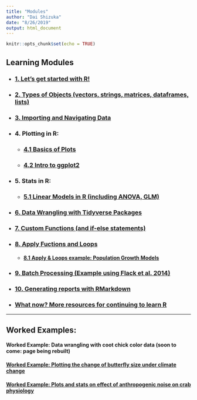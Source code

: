 ```yaml
---
title: "Modules"
author: "Dai Shizuka"
date: "8/26/2019"
output: html_document
---
```


```r
knitr::opts_chunk$set(echo = TRUE)
```

## Learning Modules

* ### [1. Let's get started with R!](01.Intro.html)

* ### [2. Types of Objects (vectors, strings, matrices, dataframes, lists)](02.ObjectTypes.html)

* ### [3. Importing and Navigating Data](03.Data.html)

* ### 4. Plotting in R:

    + ### [4.1 Basics of Plots](04.1.Plots_1.html)
    
    + ### [4.2 Intro to ggplot2](04.2.ggplot2_intro.html)

* ### 5. Stats in R:

    + ### [5.1 Linear Models in R (including ANOVA, GLM)](05.1.Stats_LinearModels.html)

* ### [6. Data Wrangling with Tidyverse Packages](06.tidyverse.html)

* ### [7. Custom Functions (and if-else statements)](07.Functions.html)

* ### [8. Apply Fuctions and Loops](08.Apply.html)

    + #### [8.1 Apply & Loops example: Population Growth Models](08.1.PopGrowth.html)

* ### [9. Batch Processing (Example using Flack et al. 2014)](09.batch.html) 

* ### [10. Generating reports with RMarkdown](10.Rmarkdown.html)

* ### [What now? More resources for continuing to learn R](resources.html)

***

## Worked Examples:

#### Worked Example: Data wrangling with coot chick color data (soon to come: page being rebuilt)

#### [Worked Example: Plotting the change of butterfly size under climate change](Ex1.Plot_Bowden.html)

#### [Worked Example: Plots and stats on effect of anthropogenic noise on crab physiology](E2_Wale.html)

    
